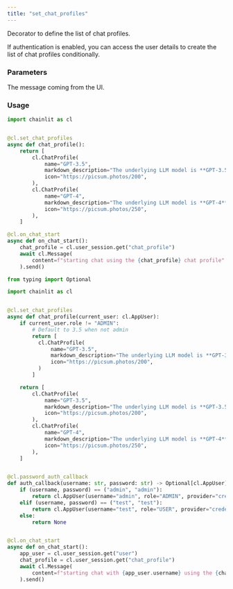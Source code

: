 ```yaml
---
title: "set_chat_profiles"
---
```


Decorator to define the list of chat profiles.

If authentication is enabled, you can access the user details to create the list of chat profiles conditionally.

### Parameters

<ParamField path="current_user" type="AppUser">
  The message coming from the UI.
</ParamField>


### Usage

```python Simple code example
import chainlit as cl


@cl.set_chat_profiles
async def chat_profile():
    return [
        cl.ChatProfile(
            name="GPT-3.5",
            markdown_description="The underlying LLM model is **GPT-3.5**.",
            icon="https://picsum.photos/200",
        ),
        cl.ChatProfile(
            name="GPT-4",
            markdown_description="The underlying LLM model is **GPT-4**.",
            icon="https://picsum.photos/250",
        ),
    ]

@cl.on_chat_start
async def on_chat_start():
    chat_profile = cl.user_session.get("chat_profile")
    await cl.Message(
        content=f"starting chat using the {chat_profile} chat profile"
    ).send()
```

```python Code example with authentication
from typing import Optional

import chainlit as cl


@cl.set_chat_profiles
async def chat_profile(current_user: cl.AppUser):
    if current_user.role != "ADMIN":
        # Default to 3.5 when not admin
        return [
          cl.ChatProfile(
              name="GPT-3.5",
              markdown_description="The underlying LLM model is **GPT-3.5**.",
              icon="https://picsum.photos/200",
          )
        ]

    return [
        cl.ChatProfile(
            name="GPT-3.5",
            markdown_description="The underlying LLM model is **GPT-3.5**.",
            icon="https://picsum.photos/200",
        ),
        cl.ChatProfile(
            name="GPT-4",
            markdown_description="The underlying LLM model is **GPT-4**.",
            icon="https://picsum.photos/250",
        ),
    ]


@cl.password_auth_callback
def auth_callback(username: str, password: str) -> Optional[cl.AppUser]:
    if (username, password) == ("admin", "admin"):
        return cl.AppUser(username="admin", role="ADMIN", provider="credentials")
    elif (username, password) == ("test", "test"):
        return cl.AppUser(username="test", role="USER", provider="credentials")
    else:
        return None


@cl.on_chat_start
async def on_chat_start():
    app_user = cl.user_session.get("user")
    chat_profile = cl.user_session.get("chat_profile")
    await cl.Message(
        content=f"starting chat with {app_user.username} using the {chat_profile} chat profile"
    ).send()
```
